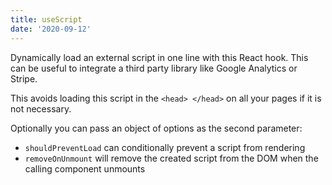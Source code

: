 ```yaml
---
title: useScript
date: '2020-09-12'
---
```


Dynamically load an external script in one line with this React hook. This can be useful to integrate a third party library like Google Analytics or Stripe.

This avoids loading this script in the `<head> </head>` on all your pages if it is not necessary.

Optionally you can pass an object of options as the second parameter:

- `shouldPreventLoad` can conditionally prevent a script from rendering
- `removeOnUnmount` will remove the created script from the DOM when the calling component unmounts
